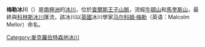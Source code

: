 '''梅勒冰川'''（{{lang-en|Mellor Glacier}}）是[[南極洲|南極洲]]的[[冰川|冰川]]，位於[[查爾斯王子山脈|查爾斯王子山脈]]，流經[[牛頓山|牛頓山]]和[[馬奎斯山|馬奎斯山]]，最終與[[科林斯冰川|科林斯冰川]]匯流，該冰川以[[英國|英國]]冰川學家[[马尔科姆·梅勒|马尔科姆·梅勒]]（英语：Malcolm Mellor）命名。

{{coord|73|30|S|66|30|E|display=title|type:glacier}}

{{DEFAULTSORT:Mellor Glacier}}
[[Category:麥克羅伯特森地冰川|Category:麥克羅伯特森地冰川]]


{{MacRobertsonLand-geo-stub}}